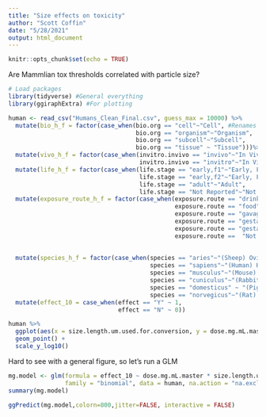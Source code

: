 ```yaml
---
title: "Size effects on toxicity"
author: "Scott Coffin"
date: "5/28/2021"
output: html_document
---
```


```r
knitr::opts_chunk$set(echo = TRUE)
```

Are Mammlian tox thresholds correlated with particle size?

```r
# Load packages
library(tidyverse) #General everything
library(ggiraphExtra) #For plotting

human <- read_csv("Humans_Clean_Final.csv", guess_max = 10000) %>% 
  mutate(bio_h_f = factor(case_when(bio.org == "cell"~"Cell", #Renames for widget
                                    bio.org == "organism"~"Organism",
                                    bio.org == "subcell"~"Subcell",
                                    bio.org == "tissue" ~ "Tissue")))%>%
  mutate(vivo_h_f = factor(case_when(invitro.invivo == "invivo"~"In Vivo",
                                     invitro.invivo == "invitro"~"In Vitro")))%>% ##Renames for widget 
  mutate(life_h_f = factor(case_when(life.stage == "early,f1"~"Early, F1 Generation",
                                     life.stage == "early,f2"~"Early, F2 Generation",
                                     life.stage == "adult"~"Adult",
                                     life.stage == "Not Reported"~"Not Reported")))%>% #Renames for widget
  mutate(exposure_route_h_f = factor(case_when(exposure.route == "drinking.water" ~ "Drinking Water",
                                               exposure.route == "food" ~ "Food",
                                               exposure.route == "gavage" ~ "Gavage",
                                               exposure.route == "gestation" ~ "Gestation",
                                               exposure.route == "gestation,lactation" ~ "Gestation & Lactation",
                                               exposure.route ==  "Not Applicable"~"Not Applicable (in vitro)")))%>% #Renames for widget - only categories included under 
                                                                                                                      #ingestion and in vitro are included (we don't want other 
                                                                                                                      #routes of exposure plotted in exploration because there is so little data)
  mutate(species_h_f = factor(case_when(species == "aries"~"(Sheep) Ovis aries",
                                        species == "sapiens"~"(Human) Homo sapiens",
                                        species == "musculus"~"(Mouse) Mus musculus",
                                        species == "cuniculus"~"(Rabbit) Oryctolagus cuniculus",
                                        species == "domesticus" ~ "(Pig) Sus domesticus",
                                        species == "norvegicus"~"(Rat) Rattus norvegicus"))) %>% 
  mutate(effect_10 = case_when(effect == "Y" ~ 1,
                               effect == "N" ~ 0))

```

```r
human %>%
  ggplot(aes(x = size.length.um.used.for.conversion, y = dose.mg.mL.master, color = effect)) +
  geom_point() +
  scale_y_log10()
```
Hard to see with a general figure, so let's run a GLM

```r
mg.model <- glm(formula = effect_10 ~ dose.mg.mL.master * size.length.um.used.for.conversion,
                family = "binomial", data = human, na.action = "na.exclude")
summary(mg.model)
```
```r
ggPredict(mg.model,colorn=800,jitter=FALSE, interactive = FALSE)
```

